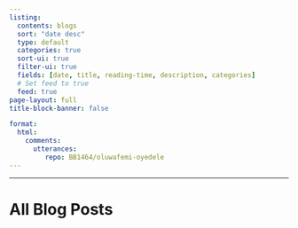 ```yaml
---
listing:
  contents: blogs
  sort: "date desc"
  type: default
  categories: true
  sort-ui: true
  filter-ui: true 
  fields: [date, title, reading-time, description, categories]
  # Set feed to true
  feed: true
page-layout: full
title-block-banner: false

format:
  html:
    comments:
      utterances:
         repo: BB1464/oluwafemi-oyedele
---
```




<!-- :::: {.columns} -->

<!-- ::: {.column width="40%"} -->
<!-- # Series -->

<!-- - [My awesome Blog](series1.html): This is a series about great stuff. Seriously. Grade AAA content in here. -->
<!-- ::: -->

<!-- ::: {.column width="5%"} -->

<!-- ::: -->


<!-- ::: {.column width="55%"} -->
<!-- # Subscribe -->
<!-- <iframe src="https://app.beehiiv.com/posts/ad76e5b7-7bbe-46a7-af19-3d3c9da3ce46/edit" data-test-id="beehiiv-embed" frameborder="0" scrolling="no" style="margin: 0; border-radius: 0px !important; background-color: transparent; height: 75px;;width:400px"></iframe> -->
<!-- ::: -->

<!-- :::: -->



---

# All Blog Posts
